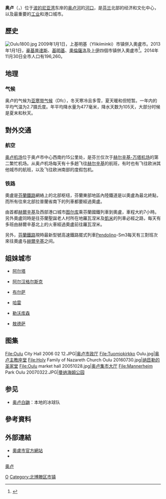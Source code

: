 {{Infobox Finnish municipality
|name                   = 奧盧
|official_name          = {{lang|fi|Oulun kaupunki}}<br/>{{lang|sv|Uleåborg stad}}
|native_name            =
|en_name = Oulu
|nickname               =
|settlement_type        = 城市
|motto                  =
|image_skyline          = Oulun-torinranta.jpg
|imagesize              =
|image_caption          = 奥卢客座码头和奥卢市剧院
|image_shield           = Oulu.vaakuna.svg
|shield_size            =
|image_blank_emblem     = 
|blank_emblem_type      =
|blank_emblem_size      =
|image_map              = Oulu.sijainti.suomi.2013.svg
|mapsize                =
|map_caption            = 在芬蘭的位置
|region                 = [[北博滕區|北博滕區]]
|subregion              = [[奥卢次区|奥卢次区]]
|leader_title           = [[市經理|市經理]]
|leader_name            = {{link-fi|Päivi Laajala|Päivi Laajala}}
|established_title      = 授予特許
|established_date       = 1605-04-08
|finnish_official       = 1
|swedish_official       =
|sami_official          =
|elevation_m            =
|postal_code            =
|website                = {{URL|https://www.ouka.fi/}}
|footnotes              =
}}
'''奥卢'''（{{lang-fi|Oulu}}，{{lang-sv|Uleåborg}}）位于[[波的尼亚湾|波的尼亚湾]]东岸的[[奥卢河|奥卢河]]的[[河口|河口]]，是[[芬兰|芬兰]]北部的经济和文化中心，以及最重要的[[工业|工业]]和港口城市。

== 歷史 ==
[[File:Oulu1800.jpg|thumb]]
2009年1月1日，上基明基（Ylikiiminki）市镇併入奧盧市。2013年1月1日，[[豪基普達斯|豪基普達斯]]、[[基明基|基明基]]、[[奧倫薩洛|奧倫薩洛]]及[[上伊鎮|上伊]]四個市镇併入奧盧市<ref name="uusioulu">{{cite web|title=Uusi Oulu|url=http://www.ouka.fi/uusioulu/|publisher=City of Oulu|accessdate=2011-09-19|location=Oulu|language=fi|trans_title=New Oulu|date=2011-09-09|archive-date=2012-03-15|archive-url=https://web.archive.org/web/20120315091758/http://ouka.fi/uusioulu/|dead-url=no}}</ref>。2014年11月30日全市人口有196,260。

== 地理 ==
=== 气候 ===
奥卢的气候为[[亚寒带气候|亚寒带气候]]（Dfc），冬天寒冷且多雪，夏天暖和但短暂。一年内的平均气温为2.7摄氏度。年平均降水量为477毫米，降水天数为105天，大部分时候是夏末和秋天。
<div>
{{Weather box
|location = 奥卢（1981-2010年间的常态值）
|metric first = yes
|single line = yes
|Jan record high C = 7.2
|Feb record high C = 7.8
|Mar record high C = 10.1
|Apr record high C = 20.3
|May record high C = 28.4
|Jun record high C = 31.7
|Jul record high C = 33.0
|Aug record high C = 30.5
|Sep record high C = 24.5
|Oct record high C = 16.4
|Nov record high C = 11.2
|Dec record high C = 9.6
|Jan high C = −6
|Feb high C = −5.7
|Mar high C = −0.9
|Apr high C = 5.6
|May high C = 12.5
|Jun high C = 17.9
|Jul high C = 20.9
|Aug high C = 18.3
|Sep high C = 12.5
|Oct high C = 5.8
|Nov high C = −0.4
|Dec high C = −4.0
|Jan mean C = −9.6
|Feb mean C = −9.3
|Mar mean C = −4.8
|Apr mean C = 1.4
|May mean C = 7.8
|Jun mean C = 13.5
|Jul mean C = 16.5
|Aug mean C = 14.1
|Sep mean C = 8.9
|Oct mean C = 3.3
|Nov mean C = −2.8
|Dec mean C = −7.1
|Jan low C = −13.6
|Feb low C = −13.3
|Mar low C = −8.8
|Apr low C = −2.6
|May low C = 3.3
|Jun low C = 9.0
|Jul low C = 12.2
|Aug low C = 10.1
|Sep low C = 5.4
|Oct low C = 0.8
|Nov low C = −5.5
|Dec low C = −10.8
|Jan record low C = -37.5
|Feb record low C = -41.5
|Mar record low C = -30.5
|Apr record low C = -21.4
|May record low C = -7.8
|Jun record low C = -1.0
|Jul record low C = 3.7
|Aug record low C = -1.5
|Sep record low C = -7.1
|Oct record low C = -20.6
|Nov record low C = -28.4
|Dec record low C = -37.2
|precipitation colour  = green
|Jan precipitation mm = 31
|Feb precipitation mm = 26
|Mar precipitation mm = 26
|Apr precipitation mm = 20
|May precipitation mm = 37
|Jun precipitation mm = 46
|Jul precipitation mm = 71
|Aug precipitation mm = 65
|Sep precipitation mm = 44
|Oct precipitation mm = 45
|Nov precipitation mm = 36
|Dec precipitation mm = 30
|Jan precipitation days = 10
|Feb precipitation days = 8
|Mar precipitation days = 8
|Apr precipitation days = 6
|May precipitation days = 7
|Jun precipitation days = 7
|Jul precipitation days = 9
|Aug precipitation days = 10
|Sep precipitation days = 9
|Oct precipitation days = 10
|Nov precipitation days = 11
|Dec precipitation days = 10
|daily = Y
|Jan humidity = 87
|Feb humidity = 86
|Mar humidity = 82
|Apr humidity = 73
|May humidity = 67
|Jun humidity = 66
|Jul humidity = 71
|Aug humidity = 76
|Sep humidity = 82
|Oct humidity = 86
|Nov humidity = 90
|Dec humidity = 89
|year humidity = 80
|Jan sun = 24
|Feb sun = 69
|Mar sun = 137
|Apr sun = 208
|May sun = 273
|Jun sun = 296
|Jul sun = 283
|Aug sun = 212
|Sep sun = 133
|Oct sun = 69
|Nov sun = 28
|Dec sun = 8
|source 1 = FMI climatological normals for Finland 1981-2010<ref name="FMI">{{cite web |url=https://helda.helsinki.fi/bitstream/handle/10138/35880/Tilastoja_Suomen_ilmastosta_1981_2010.pdf |title=FMI normals 1981-2010 |publisher=fmi.fi |accessdate=2016-04-26 |archive-date=2016-03-04 |archive-url=https://web.archive.org/web/20160304190334/https://helda.helsinki.fi/bitstream/handle/10138/35880/Tilastoja_Suomen_ilmastosta_1981_2010.pdf |dead-url=no }}</ref>
|source 2 = 历史最高及最低气温<ref name="FMI open data">{{cite web
| url = http://suja.kapsi.fi/fmi-tilastot.php?taulukkomoodi=true
| title = FMI open data
| publisher = FMI
| accessdate = 2016-04-26
| archive-date = 2018-10-01
| archive-url = https://web.archive.org/web/20181001132758/https://suja.kapsi.fi/fmi-tilastot.php?taulukkomoodi=true
| dead-url = no
}}</ref>
|date=2016年4月
}}
</div>

== 對外交通 ==
=== 航空 ===
[[奥卢机场|奥卢机场]]位于奥卢市中心西南约15公里处，是芬兰仅次于[[赫尔辛基-万塔机场|赫尔辛基-万塔机场]]的第二繁忙机场。从奥卢机场每天有十多趟飞往[[赫尔辛基|赫尔辛基]]的航班，有时也有飞往欧洲其他城市的航班，以及飞往欧洲南部的度假包机。

=== 铁路 ===
奧盧是[[芬蘭鐵路|芬蘭鐵路]]網絡上的北部枢纽，芬蘭東部地區內陸鐵道是以奧盧為最北終點，而所有往來北部拉普蘭省南下的列車都要經過奧盧。

由首都[[赫爾辛基|赫爾辛基]]及西部港口城市[[图尔库|图尔库]]乘芬蘭國鐵列車到奧盧，車程大約7小時。另外奧盧同時是往芬蘭聖誕老人村所在地羅瓦涅米及[[凱米|凱米]]的列車必經之路，每天有多班由赫爾辛基北上的火車經過奧盧前往羅瓦涅米。

另外，[[芬蘭鐵路|芬蘭鐵路]]現時最新型號高速鐵路擺式列車[[Pendolino|Pendolino]]-Sm3每天有三對班次來往奧盧与[[赫爾辛基|赫爾辛基]]之间。

== 姐妹城市 ==
* {{NOR}}[[阿尔塔_(挪威)|阿尔塔]]
* {{RUS}}[[阿尔汉格尔斯克|阿尔汉格尔斯克]]
* {{TUR}}[[布尔萨|布尔萨]]
* {{GER}}[[哈雷_(德國)|哈雷]]
* {{GER}}[[勒沃库森|勒沃库森]]
* {{UKR}}[[敖德萨|敖德萨]]

== 图集 ==
<gallery mode=packed heights=130px>
File:Oulu City Hall 2006 02 12.JPG|[[奥卢市政厅|奥卢市政厅]]
File:Tuomiokirkko Oulu.jpg|[[奥卢主教座堂|奥卢主教座堂]]
File:Holy Family of Nazareth Church Oulu 20160730.jpg|[[纳匝勒的圣家堂|纳匝勒的圣家堂]]
File:Oulu market hall 20051028.jpg|[[奥卢集市大厅|奥卢集市大厅]]
File:Mannerheim Park Oulu 20070322.JPG|[[曼纳海姆公园|曼纳海姆公园]]
</gallery>

== 参见 ==
* [[奥卢白鼬|奥卢白鼬]]：本地的冰球队

== 參考資料 ==
{{reflist|30em}}

== 外部連結 ==
{{Commons and category|Oulu}}
*[https://www.ouka.fi/ 奧盧市官方網站] {{Wayback|url=https://www.ouka.fi/ |date=20160702073127 }} {{fi}} {{sv}} {{en}}
*{{Wikivoyage-inline}}
{{Authority control}}

[[分类:奥卢|]]
[[Category:芬兰城市|O]]
[[Category:北博滕区市镇|Category:北博滕区市镇]]